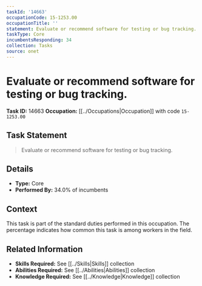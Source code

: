 ```yaml
---
taskId: '14663'
occupationCode: 15-1253.00
occupationTitle: ''
statement: Evaluate or recommend software for testing or bug tracking.
taskType: Core
incumbentsResponding: 34
collection: Tasks
source: onet
---
```

# Evaluate or recommend software for testing or bug tracking.

**Task ID:** 14663
**Occupation:** [[../Occupations|Occupation]] with code `15-1253.00`

## Task Statement

> Evaluate or recommend software for testing or bug tracking.

## Details

- **Type:** Core
- **Performed By:** 34.0% of incumbents

## Context

This task is part of the standard duties performed in this occupation. The percentage indicates how common this task is among workers in the field.

## Related Information

- **Skills Required:** See [[../Skills|Skills]] collection
- **Abilities Required:** See [[../Abilities|Abilities]] collection
- **Knowledge Required:** See [[../Knowledge|Knowledge]] collection
